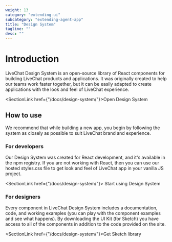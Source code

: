 ```yaml
---
weight: 13
category: "extending-ui"
subcategory: "extending-agent-app"
title: "Design System"
tagline: ""
desc: ""
---
```


# Introduction

LiveChat Design System is an open-source library of React components for building LiveChat products and applications. It was originally created to help our teams work faster together, but it can be easily adapted to create applications with the look and feel of LiveChat experience.

<SectionLink href={"/docs/design-system/"}>Open Design System</SectionLink>

## How to use

We recommend that while building a new app, you begin by following the system as closely as possible to suit LiveChat brand and experience.

### For developers

Our Design System was created for React development, and it's available in the npm registry. If you are not working with React, then you can use our hosted styles.css file to get look and feel of LiveChat app in your vanilla JS project.

<SectionLink href={"/docs/design-system/"}>
  Start using Design System
</SectionLink>

### For designers

Every component in LiveChat Design System includes a documentation, code, and working examples (you can play with the component examples and see what happens). By downloading the UI Kit (for Sketch) you have access to all of the components in addition to the code provided on the site.

<SectionLink href={"/docs/design-system/"}>Get Sketch library</SectionLink>
